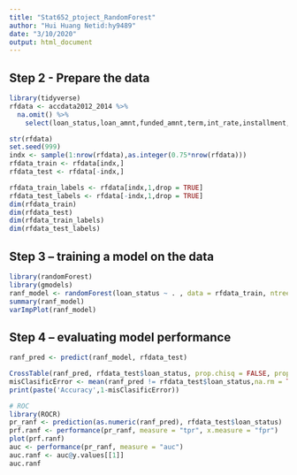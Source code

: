 ```yaml
---
title: "Stat652_ptoject_RandomForest"
author: "Hui Huang Netid:hy9489"
date: "3/10/2020"
output: html_document
---
```


## Step 2 - Prepare the data
```r
library(tidyverse)
rfdata <- accdata2012_2014 %>%
  na.omit() %>%
    select(loan_status,loan_amnt,funded_amnt,term,int_rate,installment,home_ownership,annual_inc,verification_status,open_acc,total_pymnt)

str(rfdata)
set.seed(999)
indx <- sample(1:nrow(rfdata),as.integer(0.75*nrow(rfdata)))
rfdata_train <- rfdata[indx,]
rfdata_test <- rfdata[-indx,]

rfdata_train_labels <- rfdata[indx,1,drop = TRUE]
rfdata_test_labels <- rfdata[-indx,1,drop = TRUE]
dim(rfdata_train)
dim(rfdata_test)
dim(rfdata_train_labels)
dim(rfdata_test_labels)
```

## Step 3 – training a model on the data
```r
library(randomForest)
library(gmodels)
ranf_model <- randomForest(loan_status ~ . , data = rfdata_train, ntree = 201, mtry = 5)
summary(ranf_model)
varImpPlot(ranf_model)
```

## Step 4 – evaluating model performance
```r
ranf_pred <- predict(ranf_model, rfdata_test)

CrossTable(ranf_pred, rfdata_test$loan_status, prop.chisq = FALSE, prop.t = FALSE, prop.r = FALSE, dnn = c('predicted', 'actual'))
misClasificError <- mean(ranf_pred != rfdata_test$loan_status,na.rm = TRUE)
print(paste('Accuracy',1-misClasificError))

# ROC
library(ROCR)
pr_ranf <- prediction(as.numeric(ranf_pred), rfdata_test$loan_status)
prf.ranf <- performance(pr_ranf, measure = "tpr", x.measure = "fpr")
plot(prf.ranf)
auc <- performance(pr_ranf, measure = "auc")
auc.ranf <- auc@y.values[[1]]
auc.ranf
```

